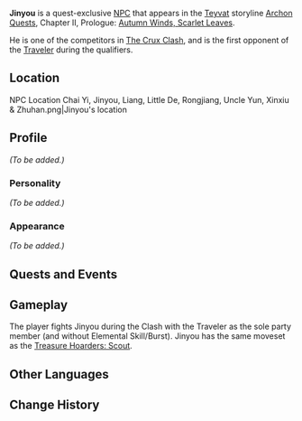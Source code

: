 {{Meta
<!-- REMOVE THIS TEMPLATE AFTER ADDING MISSING INFO -->
|missing_NPC_profile  = yes
}}
{{Character Infobox
|image            = NPC Jinyou.png
|type             = Quest NPC
|region           = Liyue
|title            = Almost Perfect
}}
'''Jinyou'''{{Lang|zh=晋优|zh_rm=Jìnyōu}} is a quest-exclusive [[NPC]] that appears in the [[Teyvat]] storyline [[Archon Quests]], Chapter II, Prologue: [[Autumn Winds, Scarlet Leaves]].

He is one of the competitors in [[The Crux Clash]], and is the first opponent of the [[Traveler]] during the qualifiers.

==Location==
<gallery hideaddbutton="true" captionalign="center">
NPC Location Chai Yi, Jinyou, Liang, Little De, Rongjiang, Uncle Yun, Xinxiu & Zhuhan.png|Jinyou's location
<!--NPC Location Jinyou Context.png|Additional context-->
</gallery>

==Profile==
<!--detailed story/lore information goes here-->
''(To be added.)''

===Personality===
''(To be added.)''

===Appearance===
''(To be added.)''

==Quests and Events==
{{Quest Appearances}}

==Gameplay==
The player fights Jinyou during the Clash with the Traveler as the sole party member (and without Elemental Skill/Burst). Jinyou has the same moveset as the [[Treasure Hoarders: Scout]].

==Other Languages==
{{Other Languages
|default_hidden = 1
|en      = Jinyou
|zhs     = 晋优
|zhs_rm  = Jìnyōu
|zht     = 晉優
|zht_rm  = Jìnyōu
|ja      = 晋優
|ja_rm   = Shin'yuu{{Assumed}}
|ko      = 진우
|ko_rm   = Jin'u
|es      = Jinyou
|fr      = Jinyou
|ru      = Цзинь Ю
|th      = Jinyou
|vi      = Jinyou
|de      = Jinyou
|id      = Jinyou
|pt      = Jinyou
}}

==Change History==
{{Change History|1.6}}